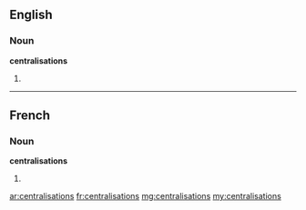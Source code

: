 ==English==

===Noun===
'''centralisations'''

# {{plural of|[[centralisation]]}}

----

==French==

===Noun===
'''centralisations''' {{f|p}}

# {{plural of|[[centralisation#French|centralisation]]|lang=fr}}

[[ar:centralisations]]
[[fr:centralisations]]
[[mg:centralisations]]
[[my:centralisations]]